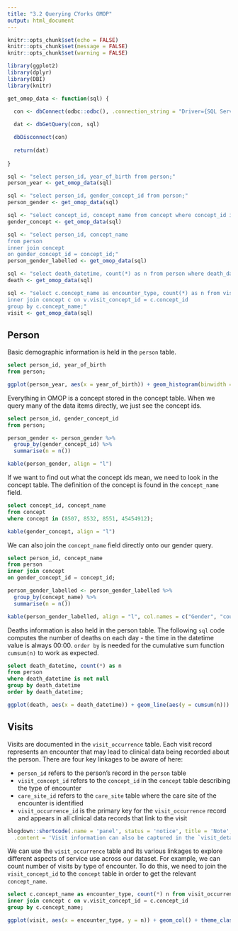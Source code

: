 ```yaml
---
title: "3.2 Querying CYorks OMOP"
output: html_document
---
```


```r
knitr::opts_chunk$set(echo = FALSE)
knitr::opts_chunk$set(message = FALSE)
knitr::opts_chunk$set(warning = FALSE)

library(ggplot2)
library(dplyr)
library(DBI)
library(knitr)

get_omop_data <- function(sql) {
  
  con <- dbConnect(odbc::odbc(), .connection_string = "Driver={SQL Server Native Client 10.0};Server=BHTS-CONYPROD16;Trusted_Connection=yes;Database=CDM_TEST")

  dat <- dbGetQuery(con, sql)

  dbDisconnect(con)
  
  return(dat)
  
}

```
```r

sql <- "select person_id, year_of_birth from person;"
person_year <- get_omop_data(sql)

sql <- "select person_id, gender_concept_id from person;"
person_gender <- get_omop_data(sql)

sql <- "select concept_id, concept_name from concept where concept_id in (8507, 8532, 8551, 45454912);"
gender_concept <- get_omop_data(sql)

sql <- "select person_id, concept_name
from person
inner join concept
on gender_concept_id = concept_id;"
person_gender_labelled <- get_omop_data(sql)

sql <- "select death_datetime, count(*) as n from person where death_datetime is not null group by death_datetime order by death_datetime;"
death <- get_omop_data(sql)

sql <- "select c.concept_name as encounter_type, count(*) as n from visit_occurrence v 
inner join concept c on v.visit_concept_id = c.concept_id
group by c.concept_name;"
visit <- get_omop_data(sql)


```

## Person

Basic demographic information is held in the `person` table.

```sql
select person_id, year_of_birth
from person;
```

```r

ggplot(person_year, aes(x = year_of_birth)) + geom_histogram(binwidth = 1) + theme_classic()

```

Everything in OMOP is a concept stored in the concept table. When we query many of the data items directly, we just see the concept ids.

```sql
select person_id, gender_concept_id
from person;
```

```r

person_gender <- person_gender %>% 
  group_by(gender_concept_id) %>% 
  summarise(n = n())

kable(person_gender, align = "l")

```

If we want to find out what the concept ids mean, we need to look in the concept table. The definition of the concept is found in the `concept_name` field.

```sql
select concept_id, concept_name 
from concept 
where concept in (8507, 8532, 8551, 45454912);
```

```r

kable(gender_concept, align = "l")

```

We can also join the `concept_name` field directly onto our gender query.

```sql
select person_id, concept_name
from person
inner join concept
on gender_concept_id = concept_id;
```

```r

person_gender_labelled <- person_gender_labelled %>% 
  group_by(concept_name) %>% 
  summarise(n = n())

kable(person_gender_labelled, align = "l", col.names = c("Gender", "count"))

```

Deaths information is also held in the person table. The following `sql` code computes the number of deaths on each day - the time in the datetime value is always 00:00. `order by` is needed for the cumulative sum function `cumsum(n)` to work as expected.

```sql
select death_datetime, count(*) as n
from person
where death_datetime is not null
group by death_datetime
order by death_datetime;
```


```r

ggplot(death, aes(x = death_datetime)) + geom_line(aes(y = cumsum(n))) + theme_classic()

```


## Visits

Visits are documented in the `visit_occurrence` table. Each visit record represents an encounter that may lead to clinical data being recorded about the person. There are four key linkages to be aware of here:

* `person_id` refers to the person's record in the `person` table
* `visit_concept_id` refers to the `concept_id` in the `concept` table describing the type of encounter
* `care_site_id` refers to the `care_site` table where the care site of the encounter is identified
* `visit_occurrence_id` is the primary key for the `visit_occurrence` record and appears in all clinical data records that link to the visit

```r

blogdown::shortcode(.name = 'panel', status = 'notice', title = 'Note', 
  .content = 'Visit information can also be captured in the `visit_detail` table. This is not currently used by Connected Yorkshire, although it may be in a future release.')

```

We can use the `visit_occurrence` table and its various linkages to explore different aspects of service use across our dataset. For example, we can count number of visits by type of encounter. To do this, we need to join the `visit_concept_id` to the `concept` table in order to get the relevant `concept_name`.

```sql
select c.concept_name as encounter_type, count(*) n from visit_occurrence v 
inner join concept c on v.visit_concept_id = c.concept_id
group by c.concept_name;
```


```r

ggplot(visit, aes(x = encounter_type, y = n)) + geom_col() + theme_classic()

```




